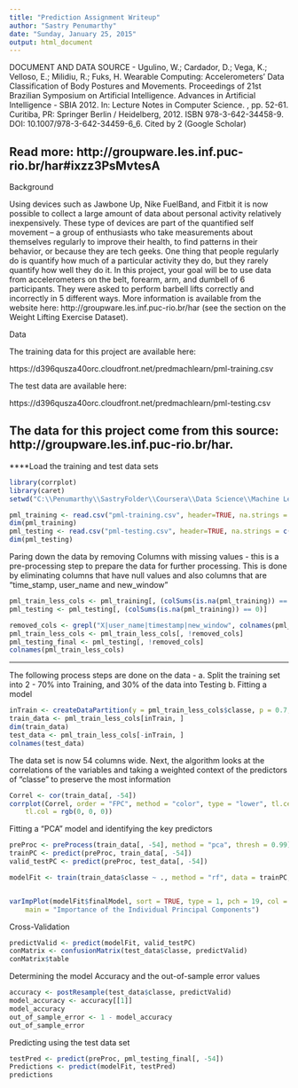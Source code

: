 ```yaml
---
title: "Prediction Assignment Writeup"
author: "Sastry Penumarthy"
date: "Sunday, January 25, 2015"
output: html_document
---
```

DOCUMENT AND DATA SOURCE -
Ugulino, W.; Cardador, D.; Vega, K.; Velloso, E.; Milidiu, R.; Fuks, H. Wearable Computing: Accelerometers' Data Classification of Body Postures and Movements. Proceedings of 21st Brazilian Symposium on Artificial Intelligence. Advances in Artificial Intelligence - SBIA 2012. In: Lecture Notes in Computer Science. , pp. 52-61. Curitiba, PR: Springer Berlin / Heidelberg, 2012. ISBN 978-3-642-34458-9. DOI: 10.1007/978-3-642-34459-6_6.
Cited by 2 (Google Scholar)

Read more: http://groupware.les.inf.puc-rio.br/har#ixzz3PsMvtesA
---
Background

Using devices such as Jawbone Up, Nike FuelBand, and Fitbit it is now possible to collect a large amount of data about personal activity relatively inexpensively. These type of devices are part of the quantified self movement – a group of enthusiasts who take measurements about themselves regularly to improve their health, to find patterns in their behavior, or because they are tech geeks. One thing that people regularly do is quantify how much of a particular activity they do, but they rarely quantify how well they do it. In this project, your goal will be to use data from accelerometers on the belt, forearm, arm, and dumbell of 6 participants. They were asked to perform barbell lifts correctly and incorrectly in 5 different ways. More information is available from the website here: http://groupware.les.inf.puc-rio.br/har (see the section on the Weight Lifting Exercise Dataset). 


Data 

The training data for this project are available here: 

https://d396qusza40orc.cloudfront.net/predmachlearn/pml-training.csv

The test data are available here: 

https://d396qusza40orc.cloudfront.net/predmachlearn/pml-testing.csv

The data for this project come from this source: http://groupware.les.inf.puc-rio.br/har.
---
****Load the training and test data sets
```r
library(corrplot)
library(caret)
setwd("C:\\Penumarthy\\SastryFolder\\Coursera\\Data Science\\Machine Learning")

pml_training <- read.csv("pml-training.csv", header=TRUE, na.strings = c("NA", ""))
dim(pml_training)
pml_testing <- read.csv("pml-testing.csv", header=TRUE, na.strings = c("NA", ""))
dim(pml_testing)
```

Paring down the data by removing Columns with missing values - this is a pre-processing step to prepare the data for further processing. This is done by eliminating columns that have null values and also columns that are "time_stamp, user_name and new_window"
```r
pml_train_less_cols <- pml_training[, (colSums(is.na(pml_training)) == 0)]
pml_testing <- pml_testing[, (colSums(is.na(pml_training)) == 0)]

removed_cols <- grepl("X|user_name|timestamp|new_window", colnames(pml_train_less_cols))
pml_train_less_cols <- pml_train_less_cols[, !removed_cols]
pml_testing_final <- pml_testing[, !removed_cols]
colnames(pml_train_less_cols)
```
---
The following process steps are done on the data -
a. Split the training set into 2 - 70% into Training, and 30% of the data into Testing
b. Fitting a model
```r
inTrain <- createDataPartition(y = pml_train_less_cols$classe, p = 0.7, list = FALSE)
train_data <- pml_train_less_cols[inTrain, ]
dim(train_data)
test_data <- pml_train_less_cols[-inTrain, ]
colnames(test_data)
```
The data set is now 54 columns wide. Next, the algorithm looks at the correlations of the variables and taking a weighted context of the predictors of "classe" to preserve the most information

```r
Correl <- cor(train_data[, -54])
corrplot(Correl, order = "FPC", method = "color", type = "lower", tl.cex = 0.8, 
    tl.col = rgb(0, 0, 0))
```

Fitting a "PCA" model and identifying the key predictors
```r
preProc <- preProcess(train_data[, -54], method = "pca", thresh = 0.99)
trainPC <- predict(preProc, train_data[, -54])
valid_testPC <- predict(preProc, test_data[, -54])

modelFit <- train(train_data$classe ~ ., method = "rf", data = trainPC, trControl = trainControl(method = "cv", number = 4), importance = TRUE)


varImpPlot(modelFit$finalModel, sort = TRUE, type = 1, pch = 19, col = 1, cex = 1, 
    main = "Importance of the Individual Principal Components")
```

Cross-Validation
```r
predictValid <- predict(modelFit, valid_testPC)
conMatrix <- confusionMatrix(test_data$classe, predictValid)
conMatrix$table
```

Determining the model Accuracy and the out-of-sample error values
```r
accuracy <- postResample(test_data$classe, predictValid)
model_accuracy <- accuracy[[1]]
model_accuracy
out_of_sample_error <- 1 - model_accuracy
out_of_sample_error
```

Predicting using the test data set
```r
testPred <- predict(preProc, pml_testing_final[, -54])
Predictions <- predict(modelFit, testPred)
predictions
```
